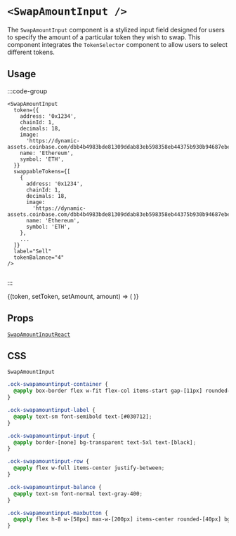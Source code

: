 
# `<SwapAmountInput />`

The `SwapAmountInput` component is a stylized input field designed for users to specify the amount of a particular token they wish to swap. This component integrates the `TokenSelector` component to allow users to select different tokens.

## Usage

:::code-group

```tsx [code]
<SwapAmountInput
  token={{
    address: '0x1234',
    chainId: 1,
    decimals: 18,
    image:
      'https://dynamic-assets.coinbase.com/dbb4b4983bde81309ddab83eb598358eb44375b930b94687ebe38bc22e52c3b2125258ffb8477a5ef22e33d6bd72e32a506c391caa13af64c00e46613c3e5806/asset_icons/4113b082d21cc5fab17fc8f2d19fb996165bcce635e6900f7fc2d57c4ef33ae9.png',
    name: 'Ethereum',
    symbol: 'ETH',
  }}
  swappableTokens={[
    {
      address: '0x1234',
      chainId: 1,
      decimals: 18,
      image:
        'https://dynamic-assets.coinbase.com/dbb4b4983bde81309ddab83eb598358eb44375b930b94687ebe38bc22e52c3b2125258ffb8477a5ef22e33d6bd72e32a506c391caa13af64c00e46613c3e5806/asset_icons/4113b082d21cc5fab17fc8f2d19fb996165bcce635e6900f7fc2d57c4ef33ae9.png',
      name: 'Ethereum',
      symbol: 'ETH',
    },
    ...
  ]}
  label="Sell"
  tokenBalance="4"
/>
```

```html [return html]

```

:::

<App>
  <SwapAmountInputContainer>
    {(token, setToken, setAmount, amount) => (
      <SwapAmountInput
        token={token}
        swappableTokens={[
          {
            name: 'Ethereum',
            address: '',
            symbol: 'ETH',
            decimals: 18,
            image: 'https://wallet-api-production.s3.amazonaws.com/uploads/tokens/eth_288.png',
            blockchain: 'eth',
            chainId: 8453,
          },
          {
            name: 'USDC',
            address: '0x833589fcd6edb6e08f4c7c32d4f71b54bda02913',
            symbol: 'USDC',
            decimals: 6,
            image:
              'https://d3r81g40ycuhqg.cloudfront.net/wallet/wais/44/2b/442b80bd16af0c0d9b22e03a16753823fe826e5bfd457292b55fa0ba8c1ba213-ZWUzYjJmZGUtMDYxNy00NDcyLTg0NjQtMWI4OGEwYjBiODE2',
            blockchain: 'eth',
            chainId: 8453,
          },
          {
            name: 'Dai',
            address: '0x50c5725949a6f0c72e6c4a641f24049a917db0cb',
            symbol: 'DAI',
            decimals: 18,
            image:
              'https://d3r81g40ycuhqg.cloudfront.net/wallet/wais/d0/d7/d0d7784975771dbbac9a22c8c0c12928cc6f658cbcf2bbbf7c909f0fa2426dec-NmU4ZWViMDItOTQyYy00Yjk5LTkzODUtNGJlZmJiMTUxOTgy',
            blockchain: 'eth',
            chainId: 8453,
          },
        ]}
        label="Sell"
        amount={amount}
        tokenBalance="4"
        onAmountChange={setAmount}
        onTokenSelectorClick={setToken}
      />
    )}
  </SwapAmountInputContainer>
</App>

## Props

[`SwapAmountInputReact`](/swap/types#SwapAmountInputReact)

## CSS

`SwapAmountInput`

```css
.ock-swapamountinput-container {
  @apply box-border flex w-fit flex-col items-start gap-[11px] rounded-2xl bg-[#FFF] p-4;
}

.ock-swapamountinput-label {
  @apply text-sm font-semibold text-[#030712];
}

.ock-swapamountinput-input {
  @apply border-[none] bg-transparent text-5xl text-[black];
}

.ock-swapamountinput-row {
  @apply flex w-full items-center justify-between;
}

.ock-swapamountinput-balance {
  @apply text-sm font-normal text-gray-400;
}

.ock-swapamountinput-maxbutton {
  @apply flex h-8 w-[58px] max-w-[200px] items-center rounded-[40px] bg-gray-100 px-3 py-2 text-base font-medium not-italic leading-6 text-gray-500;
}
```
